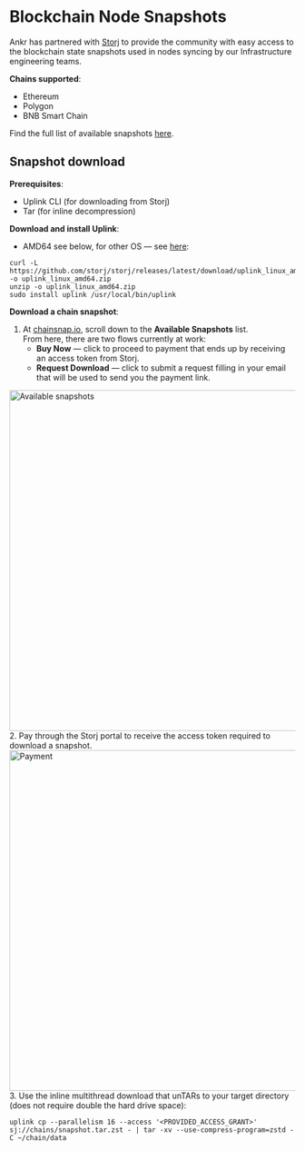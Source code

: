 # Blockchain Node Snapshots

Ankr has partnered with [Storj](https://www.storj.io/) to provide the community with easy access to the blockchain state snapshots used in nodes syncing by our Infrastructure engineering teams.

**Chains supported**:

  * Ethereum
  * Polygon
  * BNB Smart Chain

Find the full list of available snapshots [here](https://www.chainsnap.io/).

## Snapshot download

**Prerequisites**:

  * Uplink CLI (for downloading from Storj)
  * Tar (for inline decompression)

**Download and install Uplink**:

  * AMD64 see below, for other OS — see [here](https://docs.storj.io/dcs/downloads/download-uplink-cli):
```shell
curl -L https://github.com/storj/storj/releases/latest/download/uplink_linux_amd64.zip -o uplink_linux_amd64.zip
unzip -o uplink_linux_amd64.zip
sudo install uplink /usr/local/bin/uplink
```

**Download a chain snapshot**:

  1. At [chainsnap.io](https://www.chainsnap.io/), scroll down to the **Available Snapshots** list.  
     From here, there are two flows currently at work:
       * **Buy Now** — click to proceed to payment that ends up by receiving an access token from Storj.
       * **Request Download** — click to submit a request filling in your email that will be used to send you the payment link.
<img src="/docs/node-snapshot/available-snapshots.png" alt="Available snapshots" class="responsive-pic" width="600" />
  2. Pay through the Storj portal to receive the access token required to download a snapshot.
<img src="/docs/node-snapshot/storj-payment.png" alt="Payment" class="responsive-pic" width="600" />
  3. Use the inline multithread download that unTARs to your target directory (does not require double the hard drive space):

```shell
uplink cp --parallelism 16 --access '<PROVIDED_ACCESS_GRANT>' sj://chains/snapshot.tar.zst - | tar -xv --use-compress-program=zstd -C ~/chain/data
```
